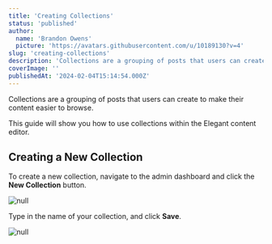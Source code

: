```yaml
---
title: 'Creating Collections'
status: 'published'
author:
  name: 'Brandon Owens'
  picture: 'https://avatars.githubusercontent.com/u/10189130?v=4'
slug: 'creating-collections'
description: 'Collections are a grouping of posts that users can create to make their content easier to browse. This guide will show you how to use collections within the Elegant content editor.'
coverImage: ''
publishedAt: '2024-02-04T15:14:54.000Z'
---
```


Collections are a grouping of posts that users can create to make their content easier to browse.

This guide will show you how to use collections within the Elegant content editor.

## Creating a New Collection

To create a new collection, navigate to the admin dashboard and click the **New Collection** button.

![null](/api/images/screenshot-2024-02-04-191324-czOT.png)

Type in the name of your collection, and click **Save**.

![null](/api/images/screenshot-2024-02-04-191453-g1NT.png)

